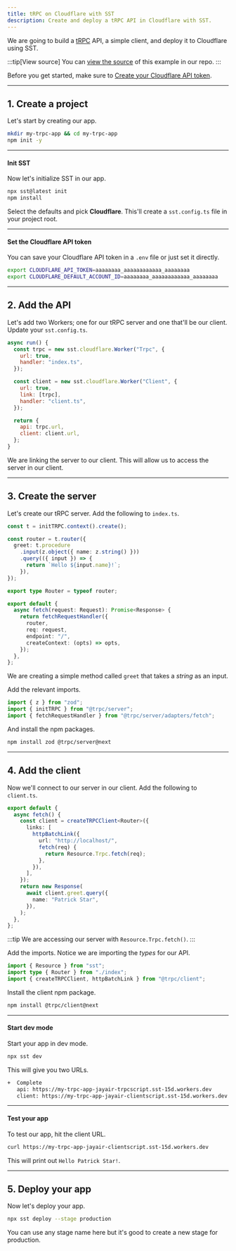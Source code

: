```yaml
---
title: tRPC on Cloudflare with SST
description: Create and deploy a tRPC API in Cloudflare with SST.
---
```


We are going to build a [tRPC](https://trpc.io) API, a simple client, and deploy it to Cloudflare using SST.

:::tip[View source]
You can [view the source](https://github.com/sst/ion/tree/dev/examples/cloudflare-trpc) of this example in our repo.
:::

Before you get started, make sure to [Create your Cloudflare API token](https://developers.cloudflare.com/fundamentals/api/get-started/create-token/).

---

## 1. Create a project

Let's start by creating our app.

```bash
mkdir my-trpc-app && cd my-trpc-app
npm init -y
```

---

#### Init SST

Now let's initialize SST in our app.

```bash
npx sst@latest init
npm install
```

Select the defaults and pick **Cloudflare**. This'll create a `sst.config.ts` file in your project root.

---

#### Set the Cloudflare API token

You can save your Cloudflare API token in a `.env` file or just set it directly.

```bash
export CLOUDFLARE_API_TOKEN=aaaaaaaa_aaaaaaaaaaaa_aaaaaaaa
export CLOUDFLARE_DEFAULT_ACCOUNT_ID=aaaaaaaa_aaaaaaaaaaaa_aaaaaaaa
```

---

## 2. Add the API

Let's add two Workers; one for our tRPC server and one that'll be our client. Update your `sst.config.ts`.

```js title="sst.config.ts" {9}
async run() {
  const trpc = new sst.cloudflare.Worker("Trpc", {
    url: true,
    handler: "index.ts",
  });

  const client = new sst.cloudflare.Worker("Client", {
    url: true,
    link: [trpc],
    handler: "client.ts",
  });

  return {
    api: trpc.url,
    client: client.url,
  };
}
```

We are linking the server to our client. This will allow us to access the server in our client.

---

## 3. Create the server

Let's create our tRPC server. Add the following to `index.ts`.

```ts title="index.ts"
const t = initTRPC.context().create();

const router = t.router({
  greet: t.procedure
    .input(z.object({ name: z.string() }))
    .query(({ input }) => {
      return `Hello ${input.name}!`;
    }),
});

export type Router = typeof router;

export default {
  async fetch(request: Request): Promise<Response> {
    return fetchRequestHandler({
      router,
      req: request,
      endpoint: "/",
      createContext: (opts) => opts,
    });
  },
};
```

We are creating a simple method called `greet` that takes a _string_ as an input.

Add the relevant imports.

```ts title="index.ts"
import { z } from "zod";
import { initTRPC } from "@trpc/server";
import { fetchRequestHandler } from "@trpc/server/adapters/fetch";
```

And install the npm packages.

```bash
npm install zod @trpc/server@next
```

---

## 4. Add the client

Now we'll connect to our server in our client. Add the following to `client.ts`.

```ts title="client.ts" {8}
export default {
  async fetch() {
    const client = createTRPCClient<Router>({
      links: [
        httpBatchLink({
          url: "http://localhost/",
          fetch(req) {
            return Resource.Trpc.fetch(req);
          },
        }),
      ],
    });
    return new Response(
      await client.greet.query({
        name: "Patrick Star",
      }),
    );
  },
};
```

:::tip
We are accessing our server with `Resource.Trpc.fetch()`.
:::

Add the imports. Notice we are importing the _types_ for our API.

```ts title="index.ts" {2}
import { Resource } from "sst";
import type { Router } from "./index";
import { createTRPCClient, httpBatchLink } from "@trpc/client";
```

Install the client npm package.

```bash
npm install @trpc/client@next
```

---

#### Start dev mode

Start your app in dev mode.

```bash
npx sst dev
```

This will give you two URLs.

```bash frame="none"
+  Complete
   api: https://my-trpc-app-jayair-trpcscript.sst-15d.workers.dev
   client: https://my-trpc-app-jayair-clientscript.sst-15d.workers.dev
```

---

#### Test your app

To test our app, hit the client URL.

```bash
curl https://my-trpc-app-jayair-clientscript.sst-15d.workers.dev
```

This will print out `Hello Patrick Star!`.

---

## 5. Deploy your app

Now let's deploy your app.

```bash
npx sst deploy --stage production
```

You can use any stage name here but it's good to create a new stage for production.

